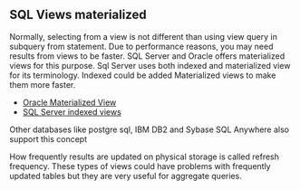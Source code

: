## SQL Views materialized


Normally, selecting from a view is not different than using view query in subquery from statement.
Due to performance reasons, you may need results from views to be faster.
SQL Server and Oracle offers materialized views for this purpose.
Sql Server uses both indexed and materialized view for its terminology.
Indexed could be added Materialized views to make them more faster.


- [Oracle Materialized View](https://docs.oracle.com/en/database/oracle/oracle-database/21/sqlrf/CREATE-MATERIALIZED-VIEW.html)
- [SQL Server indexed views](https://learn.microsoft.com/en-us/sql/relational-databases/views/create-indexed-views?view=sql-server-ver16)


Other databases like postgre sql, IBM DB2 and  Sybase SQL Anywhere also support this concept


How frequently results are updated on physical storage is called refresh frequency.
These types of views could have problems with frequently updated tables but they are very useful for aggregate queries.


